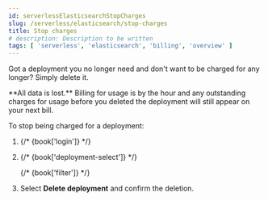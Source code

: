 ```yaml
---
id: serverlessElasticsearchStopCharges
slug: /serverless/elasticsearch/stop-charges
title: Stop charges
# description: Description to be written
tags: [ 'serverless', 'elasticsearch', 'billing', 'overview' ]
---
```



<div id="ec-billing-stop"></div>

Got a deployment you no longer need and don't want to be charged for any longer? Simply delete it.

<DocCallOut title="Important" color="warning">
**All data is lost.** Billing for usage is by the hour and any outstanding charges for usage before you deleted the deployment will still appear on your next bill.
</DocCallOut>

To stop being charged for a deployment:

1. {/* {book['login']} */}

1. {/* {book['deployment-select']} */}

    {/* {book['filter']} */}

1. Select **Delete deployment** and confirm the deletion.

